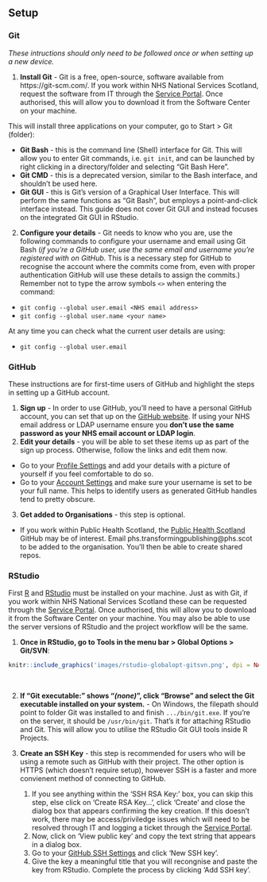 \newpage

## Setup {-}

### Git {-}

*These intructions should only need to be followed once or when setting up a new device.*

1. **Install Git** - Git is a free, open-source, software available from https://git-scm.com/. If you work within NHS National Services Scotland, request the software from IT through the [Service Portal](https://nhsnss.service-now.com/sp). Once authorised, this will allow you to download it from the Software Center on your machine. 

This will install three applications on your computer, go to Start > Git (folder):

* **Git Bash** - this is the command line (Shell) interface for Git. This will allow you to enter Git commands, i.e. `git init`, and can be launched by right clicking in a directory/folder and selecting "Git Bash Here".
* **Git CMD** - this is a deprecated version, similar to the Bash interface, and shouldn't be used here.
* **Git GUI** - this is Git's version of a Graphical User Interface. This will perform the same functions as "Git Bash", but employs a point-and-click interface instead. This guide does not cover Git GUI and instead focuses on the integrated Git GUI in RStudio.

2. **Configure your details** - Git needs to know who you are, use the following commands to configure your username and email using Git Bash (*if you're a GitHub user, use the same email and username you're registered with on GitHub.* This is a necessary step for GitHub to recognise the account where the commits come from, even with proper authentication GitHub will use these details to assign the commits.) Remember not to type the arrow symbols `<>` when entering the command:

* `git config --global user.email <NHS email address>`
* `git config --global user.name <your name>`

At any time you can check what the current user details are using:

* `git config --global user.email`

\newpage
### GitHub {-}

These instructions are for first-time users of GitHub and highlight the steps in setting up a GitHub account.

1. **Sign up** - In order to use GitHub, you'll need to have a personal GitHub account, you can set that up on the [GitHub website](http://github.com). If using your NHS email address or LDAP username ensure you **don't use the same password as your NHS email account or LDAP login**. 
2. **Edit your details** - you will be able to set these items up as part of the sign up process. Otherwise, follow the links and edit them now.

* Go to your [Profile Settings](https://github.com/settings/profile) and add your details with a picture of yourself if you feel comfortable to do so.
* Go to your [Account Settings](https://github.com/settings/admin) and make sure your username is set to be your full name. This helps to identify users as generated GitHub handles tend to pretty obscure.

3. **Get added to Organisations** - this step is optional.

* If you work within Public Health Scotland, the [Public Health Scotland](https://github.com/Public-Health-Scotland) GitHub may be of interest. Email phs.transformingpublishing@phs.scot to be added to the organisation. You'll then be able to create shared repos.

\newpage
### RStudio {-}

First [R](https://www.r-project.org/) and [RStudio](https://www.rstudio.com/) must be installed on your machine. Just as with Git, if you work within NHS National Services Scotland these can be requested through the [Service Portal](https://nhsnss.service-now.com/sp). Once authorised, this will allow you to download it from the Software Center on your machine. You may also be able to use the server versions of RStudio and the project workflow will be the same.

1. **Once in RStudio, go to Tools in the menu bar > Global Options > Git/SVN**:

```r
knitr::include_graphics('images/rstudio-globalopt-gitsvn.png', dpi = NA)
```
&nbsp;

2. **If "Git executable:" shows "*(none)*", click "Browse" and select the Git executable installed on your system.** - On Windows, the filepath should point to folder Git was installed to and finish `.../bin/git.exe`. If you're on the server, it should be `/usr/bin/git`. That's it for attaching RStudio and Git. This will allow you to utilise the RStudio Git GUI tools inside R Projects. 

3. **Create an SSH Key** - this step is recommended for users who will be using a remote such as GitHub with their project. The other option is HTTPS (which doesn't require setup), however SSH is a faster and more convienent method of connecting to GitHub.

    1. If you see anything within the 'SSH RSA Key:' box, you can skip this step, else click on 'Create RSA Key...', click 'Create' and close the dialog box that appears confirming the key creation. If this doesn't work, there may be access/priviledge issues which will need to be resolved through IT and logging a ticket through the [Service Portal](https://nhsnss.service-now.com/sp).
    2. Now, click on 'View public key' and copy the text string that appears in a dialog box. 
    3. Go to your [GitHub SSH Settings](https://github.com/settings/keys) and click 'New SSH key'.
    4. Give the key a meaningful title that you will recongnise and paste the key from RStudio. Complete the process by clicking 'Add SSH key'.

